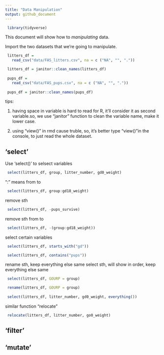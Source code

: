 ```yaml
---
title: "Data Manipulation"
output: github_document
---
```

```r
 library(tidyverse)
```

This document will show how to *manipulating* data.

Import the two datasets that we're going to manipulate.

```r
 litters_df = 
   read_csv("data/FAS_litters.csv", na = c ("NA", "", "."))

 litters_df = janitor::clean_names(litters_df)
 
 pups_df = 
   read_csv("data/FAS_pups.csv", na = c ("NA", "", "."))
 
 pups_df = janitor::clean_names(pups_df)
```

tips: 

1. having space in variable is hard to read for R, it'll consider it as second variable.so, we use "janitor" function to clean the variable name, make it lower case.

2. using "view()" in rmd cause truble, so, it's better type "view()"in the console, to just read the whole dataset.


## 'select'

Use 'select()' to selsect variables

```r
 select(litters_df, group, litter_number, gd0_weight)
```

":" means from to
```r
 select(litters_df, group:gd18_weight)
```

remove sth
```r
 select(litters_df, -pups_survive)
```

remove sth from to
```r
 select(litters_df, -(group:gd18_weight))
```

select certain variables
```r
 select(litters_df, starts_with("gd"))

 select(litters_df, contains("pups"))
```

 rename sth, keep everything else same
 select sth, will show in order, keep everything else same
```r
 select(litters_df, GOURP = group)

 rename(litters_df, GOURP = group)
 
 select(litters_df, litter_number, gd0_weight, everything())
```

similar function "relocate"
```r
 relocate(litters_df, litter_number, go0_weight)
```



## 'filter'



## 'mutate'
